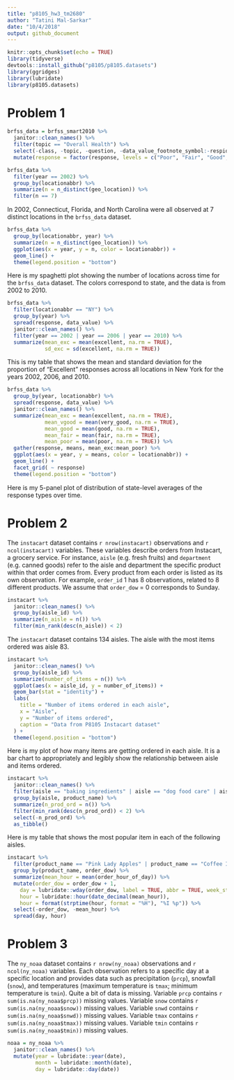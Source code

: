 ```yaml
---
title: "p8105_hw3_tm2680"
author: "Tatini Mal-Sarkar"
date: "10/4/2018"
output: github_document
---
```


```r
knitr::opts_chunk$set(echo = TRUE)
library(tidyverse)
devtools::install_github("p8105/p8105.datasets")
library(ggridges)
library(lubridate)
library(p8105.datasets)
```

# Problem 1
```r
brfss_data = brfss_smart2010 %>% 
  janitor::clean_names() %>% 
  filter(topic == "Overall Health") %>% 
  select(-class, -topic, -question, -data_value_footnote_symbol:-respid) %>% 
  mutate(response = factor(response, levels = c("Poor", "Fair", "Good", "Very good", "Excellent", ordered = TRUE))) 
```

```r
brfss_data %>% 
  filter(year == 2002) %>% 
  group_by(locationabbr) %>% 
  summarize(n = n_distinct(geo_location)) %>% 
  filter(n == 7)
```

In 2002, Connecticut, Florida, and North Carolina were all observed at 7 distinct locations in the `brfss_data` dataset.

```r
brfss_data %>% 
  group_by(locationabbr, year) %>% 
  summarize(n = n_distinct(geo_location)) %>% 
  ggplot(aes(x = year, y = n, color = locationabbr)) + 
  geom_line() + 
  theme(legend.position = "bottom")
```

Here is my spaghetti plot showing the number of locations across time for the `brfss_data` dataset. The colors correspond to state, and the data is from 2002 to 2010. 

```r
brfss_data %>% 
  filter(locationabbr == "NY") %>% 
  group_by(year) %>% 
  spread(response, data_value) %>% 
  janitor::clean_names() %>% 
  filter(year == 2002 | year == 2006 | year == 2010) %>% 
  summarize(mean_exc = mean(excellent, na.rm = TRUE),
            sd_exc = sd(excellent, na.rm = TRUE)) 
```

This is my table that shows the mean and standard deviation for the proportion of "Excellent" responses across all locations in New York for the years 2002, 2006, and 2010. 

```r
brfss_data %>% 
  group_by(year, locationabbr) %>% 
  spread(response, data_value) %>% 
  janitor::clean_names() %>% 
  summarize(mean_exc = mean(excellent, na.rm = TRUE),
            mean_vgood = mean(very_good, na.rm = TRUE),
            mean_good = mean(good, na.rm = TRUE),
            mean_fair = mean(fair, na.rm = TRUE),
            mean_poor = mean(poor, na.rm = TRUE)) %>% 
  gather(response, means, mean_exc:mean_poor) %>% 
  ggplot(aes(x = year, y = means, color = locationabbr)) +
  geom_line() + 
  facet_grid( ~ response)
  theme(legend.position = "bottom")
```

Here is my 5-panel plot of distribution of state-level averages of the response types over time.

# Problem 2

The `instacart` dataset contains `r nrow(instacart)` observations and `r ncol(instacart)` variables. These variables describe orders from Instacart, a grocery service. For instance, `aisle` (e.g. fresh fruits) and `department`  (e.g. canned goods) refer to the aisle and department the specific product within that order comes from. Every product from each order is listed as its own observation. For example, `order_id` 1 has 8 observations, related to 8 different products. We assume that `order_dow` = 0 corresponds to Sunday.

```r
instacart %>% 
  janitor::clean_names() %>%
  group_by(aisle_id) %>% 
  summarize(n_aisle = n()) %>% 
  filter(min_rank(desc(n_aisle)) < 2)
```

The `instacart` dataset contains 134 aisles. The aisle with the most items ordered was aisle 83.

```r
instacart %>% 
  janitor::clean_names() %>% 
  group_by(aisle_id) %>% 
  summarize(number_of_items = n()) %>%
  ggplot(aes(x = aisle_id, y = number_of_items)) + 
  geom_bar(stat = "identity") +
  labs(
    title = "Number of items ordered in each aisle",
    x = "Aisle",
    y = "Number of items ordered",
    caption = "Data from P8105 Instacart dataset"
  ) +
  theme(legend.position = "bottom")
```

Here is my plot of how many items are getting ordered in each aisle. It is a bar chart to appropriately and legibly show the relationship between aisle and items ordered. 

```r
instacart %>% 
  janitor::clean_names() %>% 
  filter(aisle == "baking ingredients" | aisle == "dog food care" | aisle == "packaged vegetables fruits") %>% 
  group_by(aisle, product_name) %>% 
  summarize(n_prod_ord = n()) %>% 
  filter(min_rank(desc(n_prod_ord)) < 2) %>% 
  select(-n_prod_ord) %>% 
  as_tibble()
```
Here is my table that shows the most popular item in each of the following aisles.

```r
instacart %>% 
  filter(product_name == "Pink Lady Apples" | product_name == "Coffee Ice Cream") %>% 
  group_by(product_name, order_dow) %>% 
  summarize(mean_hour = mean(order_hour_of_day)) %>% 
  mutate(order_dow = order_dow + 1,
    day = lubridate::wday(order_dow, label = TRUE, abbr = TRUE, week_start = getOption("lubridate.week.start", 7)),
    hour = lubridate::hour(date_decimal(mean_hour)),
    hour = format(strptime(hour, format = "%H"), "%I %p")) %>% 
  select(-order_dow, -mean_hour) %>% 
  spread(day, hour)
```

# Problem 3

The `ny_noaa` dataset contains `r nrow(ny_noaa)` observations and `r ncol(ny_noaa)` variables. Each observation refers to a specific day at a specific location and provides data such as precipitation (`prcp`), snowfall (`snow`), and temperatures (maximum temperature is `tmax`; minimum temperature is `tmin`). Quite a bit of data is missing. 
Variable `prcp` contains `r sum(is.na(ny_noaa$prcp))` missing values. Variable `snow` contains  `r sum(is.na(ny_noaa$snow))` missing values. Variable `snwd` contains `r sum(is.na(ny_noaa$snwd))` missing values. Variable `tmax` contains `r sum(is.na(ny_noaa$tmax))` missing values. Variable `tmin` contains `r sum(is.na(ny_noaa$tmin))` missing values.

```r
noaa = ny_noaa %>% 
  janitor::clean_names() %>% 
  mutate(year = lubridate::year(date),
         month = lubridate::month(date),
         day = lubridate::day(date))
```


